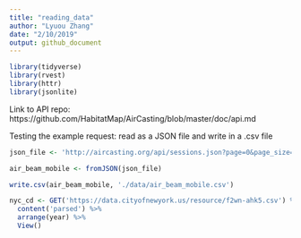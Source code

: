 ```yaml
---
title: "reading_data"
author: "Lyuou Zhang"
date: "2/10/2019"
output: github_document
---
```


```r
library(tidyverse)
library(rvest)
library(httr)
library(jsonlite)

```

Link to API repo:
https://github.com/HabitatMap/AirCasting/blob/master/doc/api.md

Testing the example request: read as a JSON file and write in a .csv file

```r

json_file <- 'http://aircasting.org/api/sessions.json?page=0&page_size=50&q[measurements]=true&q[time_from]=0&q[time_to]=1439&q[day_from]=0&q[day_to]=355&q[usernames]=HHHDenver&q[location]=Denver&q[sensor_name]=AirBeam-PM&q[unit_symbol]=µg/m³'

air_beam_mobile <- fromJSON(json_file)

write.csv(air_beam_mobile, './data/air_beam_mobile.csv')


```


```r

nyc_cd <- GET('https://data.cityofnewyork.us/resource/f2wn-ahk5.csv') %>% 
  content('parsed') %>% 
  arrange(year) %>% 
  View()



```



